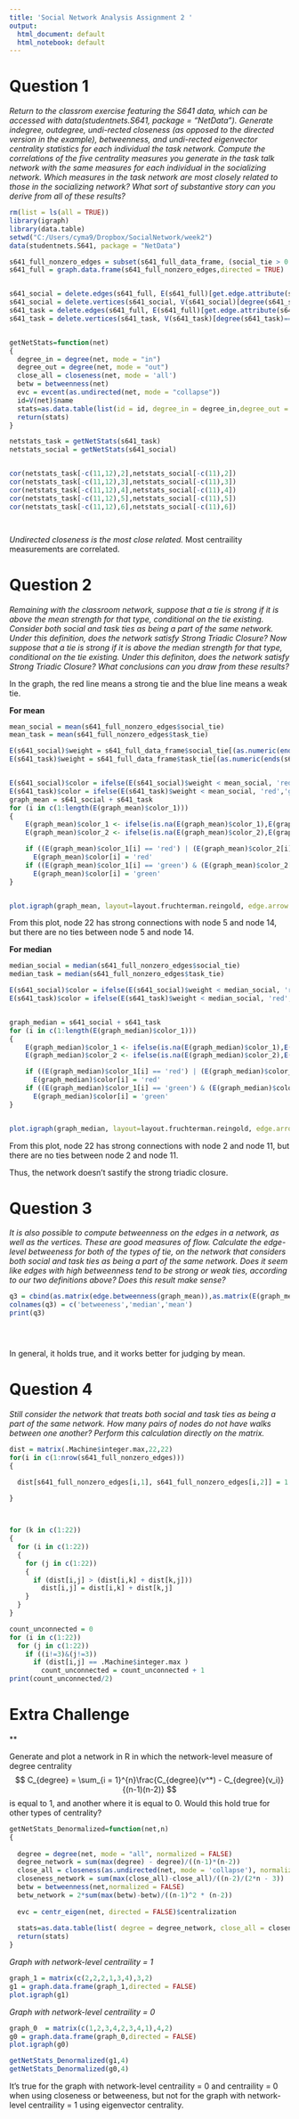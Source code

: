 ```yaml
---
title: 'Social Network Analysis Assignment 2 '
output:
  html_document: default
  html_notebook: default
---
```


# Question 1 
*Return to the classrom exercise featuring the S641 data, which can be accessed with data(studentnets.S641, package = "NetData"). Generate indegree, outdegree, undi-rected closeness (as opposed to the directed version in the example), betweenness, and undi-rected eigenvector centrality statistics for each individual the task network. Compute the correlations of the five centrality measures you generate in the task talk network with the same measures for each individual in the socializing network. Which measures in the task network are most closely related to those in the socializing network? What sort of substantive story can you derive from all of these results? *

```r
rm(list = ls(all = TRUE))
library(igraph)
library(data.table)
setwd("C:/Users/cyma9/Dropbox/SocialNetwork/week2")
data(studentnets.S641, package = "NetData")

s641_full_nonzero_edges = subset(s641_full_data_frame, (social_tie > 0 | task_tie > 0))
s641_full = graph.data.frame(s641_full_nonzero_edges,directed = TRUE) 


s641_social = delete.edges(s641_full, E(s641_full)[get.edge.attribute(s641_full,name = "social_tie")==0])
s641_social = delete.vertices(s641_social, V(s641_social)[degree(s641_social)==0])
s641_task = delete.edges(s641_full, E(s641_full)[get.edge.attribute(s641_full,name = "task_tie")==0])
s641_task = delete.vertices(s641_task, V(s641_task)[degree(s641_task)==0])


getNetStats=function(net)
{
  degree_in = degree(net, mode = "in")
  degree_out = degree(net, mode = "out")
  close_all = closeness(net, mode = 'all')
  betw = betweenness(net)
  evc = evcent(as.undirected(net, mode = "collapse"))
  id=V(net)$name
  stats=as.data.table(list(id = id, degree_in = degree_in,degree_out = degree_out, close_all = close_all, betw = betw, evc = evc$vector))
  return(stats)
}

netstats_task = getNetStats(s641_task)
netstats_social = getNetStats(s641_social)


cor(netstats_task[-c(11,12),2],netstats_social[-c(11),2])
cor(netstats_task[-c(11,12),3],netstats_social[-c(11),3])
cor(netstats_task[-c(11,12),4],netstats_social[-c(11),4])
cor(netstats_task[-c(11,12),5],netstats_social[-c(11),5])
cor(netstats_task[-c(11,12),6],netstats_social[-c(11),6])




```

*Undirected closeness is the most close related.* 
Most centraility measurements are correlated. 

# Question 2 
*Remaining with the classroom network, suppose that a tie is strong if it is above the mean strength for that type, conditional on the tie existing. Consider both social and task ties as being a part of the same network. Under this definition, does the network satisfy Strong Triadic Closure? Now suppose that a tie is strong if it is above the median strength for that type, conditional on the tie existing. Under this definiton, does the network satisfy Strong Triadic Closure? What conclusions can you draw from these results?* 

In the graph, the red line means a strong tie and the blue line means a weak tie. 

**For mean**
```r
mean_social = mean(s641_full_nonzero_edges$social_tie)
mean_task = mean(s641_full_nonzero_edges$task_tie)

E(s641_social)$weight = s641_full_data_frame$social_tie[(as.numeric(ends(s641_social,E(s641_social))[,1])-1)*22+as.numeric(ends(s641_social,E(s641_social))[,2])]
E(s641_task)$weight = s641_full_data_frame$task_tie[(as.numeric(ends(s641_task,E(s641_task))[,1])-1)*22+as.numeric(ends(s641_task,E(s641_task))[,2])]


E(s641_social)$color = ifelse(E(s641_social)$weight < mean_social, 'red','green')
E(s641_task)$color = ifelse(E(s641_task)$weight < mean_social, 'red','green')
graph_mean = s641_social + s641_task
for (i in c(1:length(E(graph_mean)$color_1)))
{
    E(graph_mean)$color_1 <- ifelse(is.na(E(graph_mean)$color_1),E(graph_mean)$color_2,E(graph_mean)$color_1)
    E(graph_mean)$color_2 <- ifelse(is.na(E(graph_mean)$color_2),E(graph_mean)$color_1,E(graph_mean)$color_2)

    if ((E(graph_mean)$color_1[i] == 'red') | (E(graph_mean)$color_2[i] =='red'))
      E(graph_mean)$color[i] = 'red'
    if ((E(graph_mean)$color_1[i] == 'green') & (E(graph_mean)$color_2[i] =='green'))
      E(graph_mean)$color[i] = 'green'
}


plot.igraph(graph_mean, layout=layout.fruchterman.reingold, edge.arrow.size=.5,edge.color = E(graph_mean)$color,edge.curved = FALSE)


```
From this plot, node 22 has strong connections with node 5 and node 14, but there are no ties between node 5 and node 14. 



**For median**
```r
median_social = median(s641_full_nonzero_edges$social_tie)
median_task = median(s641_full_nonzero_edges$task_tie)

E(s641_social)$color = ifelse(E(s641_social)$weight < median_social, 'red','green')
E(s641_task)$color = ifelse(E(s641_task)$weight < median_social, 'red','green')


graph_median = s641_social + s641_task
for (i in c(1:length(E(graph_median)$color_1)))
{
    E(graph_median)$color_1 <- ifelse(is.na(E(graph_median)$color_1),E(graph_median)$color_2,E(graph_median)$color_1)
    E(graph_median)$color_2 <- ifelse(is.na(E(graph_median)$color_2),E(graph_median)$color_1,E(graph_median)$color_2)

    if ((E(graph_median)$color_1[i] == 'red') | (E(graph_median)$color_2[i] =='red'))
      E(graph_median)$color[i] = 'red'
    if ((E(graph_median)$color_1[i] == 'green') & (E(graph_median)$color_2[i] =='green'))
      E(graph_median)$color[i] = 'green'
}


plot.igraph(graph_median, layout=layout.fruchterman.reingold, edge.arrow.size=.5,edge.color = E(graph_median)$color,edge.curved = FALSE)


```
From this plot, node 22 has strong connections with node 2 and node 11, but there are no ties between node 2 and node 11. 

Thus, the network doesn't sastify the strong triadic closure. 

# Question 3
*It is also possible to compute betweenness on the edges in a network, as well as the vertices. These are good measures of flow. Calculate the edge-level betweeness for both of the types of tie, on the network that considers both social and task ties as being a part of the same network. Does it seem like edges with high betweenness tend to be strong or weak ties, according to our two definitions above? Does this result make sense? *


```r
q3 = cbind(as.matrix(edge.betweenness(graph_mean)),as.matrix(E(graph_median)$color),as.matrix(E(graph_mean)$color))
colnames(q3) = c('betweeness','median','mean')
print(q3)





```
In general, it holds true, and it works better for judging by mean. 

# Question 4
*Still consider the network that treats both social and task ties as being a part of the same network. How many pairs of nodes do not have walks between one another? Perform this calculation directly on the matrix. *



```r

dist = matrix(.Machine$integer.max,22,22)
for(i in c(1:nrow(s641_full_nonzero_edges)))
{ 

  dist[s641_full_nonzero_edges[i,1], s641_full_nonzero_edges[i,2]] = 1 
  
}



for (k in c(1:22))
{
  for (i in c(1:22))
  {
    for (j in c(1:22))
    {
      if (dist[i,j] > (dist[i,k] + dist[k,j]))
        dist[i,j] = dist[i,k] + dist[k,j]
    }
  }
}

count_unconnected = 0
for (i in c(1:22))
  for (j in c(1:22))
    if ((i!=3)&(j!=3))
      if (dist[i,j] == .Machine$integer.max )  
        count_unconnected = count_unconnected + 1
print(count_unconnected/2)

```



# Extra Challenge 



**

Generate and plot a network in R in which the network-level measure of degree centrality 
$$ 
C_{degree} = \sum_{i = 1}^{n}\frac{C_{degree}(v^*) - C_{degree}(v_i)}{(n-1)(n-2)}
$$
is equal to 1, and another where it is equal to 0. Would this hold true for other types of centrality? 


```r


getNetStats_Denormalized=function(net,n)
{
  
  degree = degree(net, mode = "all", normalized = FALSE)
  degree_network = sum(max(degree) - degree)/((n-1)*(n-2))
  close_all = closeness(as.undirected(net, mode = 'collapse'), normalized = FALSE) 
  closeness_network = sum(max(close_all)-close_all)/((n-2)/(2*n - 3))
  betw = betweenness(net,normalized = FALSE)
  betw_network = 2*sum(max(betw)-betw)/((n-1)^2 * (n-2))
  
  evc = centr_eigen(net, directed = FALSE)$centralization
  
  stats=as.data.table(list( degree = degree_network, close_all = closeness_network, betw = betw_network, evc = evc))
  return(stats)
}


```


*Graph with network-level centraility = 1*

```r
graph_1 = matrix(c(2,2,2,1,3,4),3,2)
g1 = graph.data.frame(graph_1,directed = FALSE)
plot.igraph(g1)
```


*Graph with network-level centraility = 0*

```r
graph_0  = matrix(c(1,2,3,4,2,3,4,1),4,2)
g0 = graph.data.frame(graph_0,directed = FALSE)
plot.igraph(g0)
```




```r
getNetStats_Denormalized(g1,4)
getNetStats_Denormalized(g0,4)

```


It's true for the graph with network-level centraility = 0 and centraility = 0 when using closeness or betweeness, but not for the graph with network-level centraility = 1 using eigenvector centrality. 